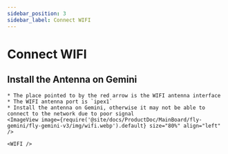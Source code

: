 ```yaml
---
sidebar_position: 3
sidebar_label: Connect WIFI
---
```



# Connect WIFI

## Install the Antenna on Gemini

    * The place pointed to by the red arrow is the WIFI antenna interface
    * The WIFI antenna port is `ipex1`
    * Install the antenna on Gemini, otherwise it may not be able to connect to the network due to poor signal
    <ImageView image={require('@site/docs/ProductDoc/MainBoard/fly-gemini/fly-gemini-v3/img/wifi.webp').default} size="80%" align="left" />  

    <WIFI />

